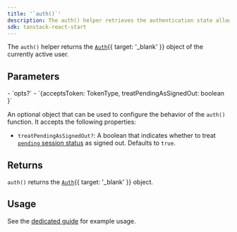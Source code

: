```yaml
---
title: '`auth()`'
description: The auth() helper retrieves the authentication state allowing you to protect your API routes or gather relevant data.
sdk: tanstack-react-start
---
```


The `auth()` helper returns the [`Auth`](/docs/reference/backend/types/auth-object){{ target: '_blank' }} object of the currently active user.

## Parameters

<Properties>
  - `opts?`
  - `{acceptsToken: TokenType, treatPendingAsSignedOut: boolean }`

  An optional object that can be used to configure the behavior of the `auth()` function. It accepts the following properties:

  <Include src="_partials/machine-auth/accepts-token-explanation" />

  - `treatPendingAsSignedOut?`: A boolean that indicates whether to treat [`pending` session status](/docs/reference/javascript/types/session-status#properties) as signed out. Defaults to `true`.
</Properties>

## Returns

`auth()` returns the [`Auth`](/docs/reference/backend/types/auth-object){{ target: '_blank' }} object.

## Usage

See the [dedicated guide](/docs/tanstack-react-start/guides/users/reading#server-side) for example usage.
